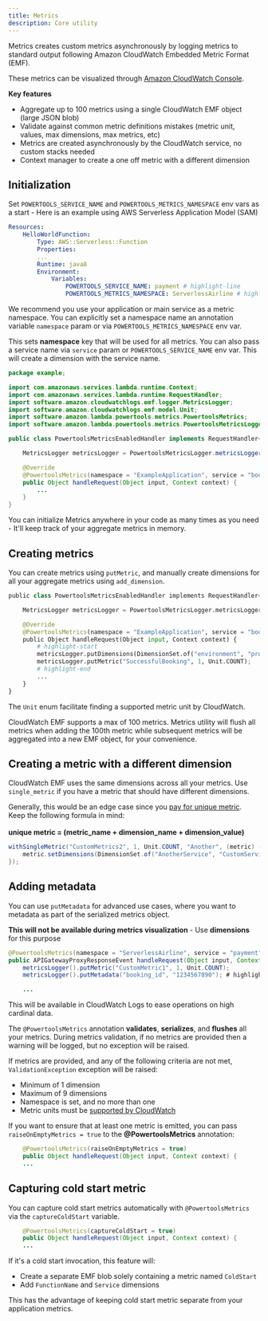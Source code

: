 ```yaml
---
title: Metrics
description: Core utility
---
```


Metrics creates custom metrics asynchronously by logging metrics to standard output following Amazon CloudWatch Embedded Metric Format (EMF).

These metrics can be visualized through [Amazon CloudWatch Console](https://console.aws.amazon.com/cloudwatch/).

**Key features**

* Aggregate up to 100 metrics using a single CloudWatch EMF object (large JSON blob)
* Validate against common metric definitions mistakes (metric unit, values, max dimensions, max metrics, etc)
* Metrics are created asynchronously by the CloudWatch service, no custom stacks needed
* Context manager to create a one off metric with a different dimension

## Initialization

Set `POWERTOOLS_SERVICE_NAME` and `POWERTOOLS_METRICS_NAMESPACE` env vars as a start - Here is an example using AWS Serverless Application Model (SAM)

```yaml:title=template.yaml
Resources:
    HelloWorldFunction:
        Type: AWS::Serverless::Function
        Properties:
        ...
        Runtime: java8
        Environment:
            Variables:
                POWERTOOLS_SERVICE_NAME: payment # highlight-line
                POWERTOOLS_METRICS_NAMESPACE: ServerlessAirline # highlight-line
```

We recommend you use your application or main service as a metric namespace.
You can explicitly set a namespace name an annotation variable `namespace` param or via `POWERTOOLS_METRICS_NAMESPACE` env var.

This sets **namespace** key that will be used for all metrics.
You can also pass a service name via `service` param or `POWERTOOLS_SERVICE_NAME` env var. This will create a dimension with the service name.

```java:title=Handler.java
package example;

import com.amazonaws.services.lambda.runtime.Context;
import com.amazonaws.services.lambda.runtime.RequestHandler;
import software.amazon.cloudwatchlogs.emf.logger.MetricsLogger;
import software.amazon.cloudwatchlogs.emf.model.Unit;
import software.amazon.lambda.powertools.metrics.PowertoolsMetrics;
import software.amazon.lambda.powertools.metrics.PowertoolsMetricsLogger;

public class PowertoolsMetricsEnabledHandler implements RequestHandler<Object, Object> {

    MetricsLogger metricsLogger = PowertoolsMetricsLogger.metricsLogger();

    @Override
    @PowertoolsMetrics(namespace = "ExampleApplication", service = "booking")
    public Object handleRequest(Object input, Context context) {
        ...
    }
}
```

You can initialize Metrics anywhere in your code as many times as you need - It'll keep track of your aggregate metrics in memory.

## Creating metrics

You can create metrics using `putMetric`, and manually create dimensions for all your aggregate metrics using `add_dimension`.

```java:title=app.py
public class PowertoolsMetricsEnabledHandler implements RequestHandler<Object, Object> {

    MetricsLogger metricsLogger = PowertoolsMetricsLogger.metricsLogger();

    @Override
    @PowertoolsMetrics(namespace = "ExampleApplication", service = "booking")
    public Object handleRequest(Object input, Context context) {
        # highlight-start
        metricsLogger.putDimensions(DimensionSet.of("environment", "prod"));
        metricsLogger.putMetric("SuccessfulBooking", 1, Unit.COUNT);
        # highlight-end
        ...
    }
}
```

The `Unit` enum facilitate finding a supported metric unit by CloudWatch.

CloudWatch EMF supports a max of 100 metrics. Metrics utility will flush all metrics when adding the 100th metric while subsequent metrics will be aggregated into a new EMF object, for your convenience.

## Creating a metric with a different dimension

CloudWatch EMF uses the same dimensions across all your metrics. Use `single_metric` if you have a metric that should have different dimensions.

<Note type="info">
    Generally, this would be an edge case since you <a href="https://aws.amazon.com/cloudwatch/pricing/">pay for unique metric</a>. Keep the following formula in mind:
    <br/><br/>
    <strong>unique metric = (metric_name + dimension_name + dimension_value)</strong>
</Note><br/>

```java:title=Handler.java
withSingleMetric("CustomMetrics2", 1, Unit.COUNT, "Another", (metric) -> {
    metric.setDimensions(DimensionSet.of("AnotherService", "CustomService"));
});
```

## Adding metadata

You can use `putMetadata` for advanced use cases, where you want to metadata as part of the serialized metrics object.

<Note type="info">
    <strong>This will not be available during metrics visualization</strong> - Use <strong>dimensions</strong> for this purpose
</Note><br/>

```javv:title=Handler.java
@PowertoolsMetrics(namespace = "ServerlessAirline", service = "payment")
public APIGatewayProxyResponseEvent handleRequest(Object input, Context context) {
    metricsLogger().putMetric("CustomMetric1", 1, Unit.COUNT);
    metricsLogger().putMetadata("booking_id", "1234567890"); # highlight-line

    ...
```

This will be available in CloudWatch Logs to ease operations on high cardinal data.

The `@PowertoolsMetrics` annotation **validates**, **serializes**, and **flushes** all your metrics. During metrics validation, if no metrics are provided then a warning will be logged, but no exception will be raised.

If metrics are provided, and any of the following criteria are not met, `ValidationException` exception will be raised:

* Minimum of 1 dimension
* Maximum of 9 dimensions
* Namespace is set, and no more than one
* Metric units must be [supported by CloudWatch](https://docs.aws.amazon.com/AmazonCloudWatch/latest/APIReference/API_MetricDatum.html)

If you want to ensure that at least one metric is emitted, you can pass `raiseOnEmptyMetrics = true` to the **@PowertoolsMetrics** annotation:

```java:title=Handler.java
    @PowertoolsMetrics(raiseOnEmptyMetrics = true)
    public Object handleRequest(Object input, Context context) {
    ...
```

## Capturing cold start metric

You can capture cold start metrics automatically with `@PowertoolsMetrics` via the `captureColdStart` variable.

```java:title=Handler.java
    @PowertoolsMetrics(captureColdStart = true)
    public Object handleRequest(Object input, Context context) {
    ...
```

If it's a cold start invocation, this feature will:

* Create a separate EMF blob solely containing a metric named `ColdStart`
* Add `FunctionName` and `Service` dimensions

This has the advantage of keeping cold start metric separate from your application metrics.